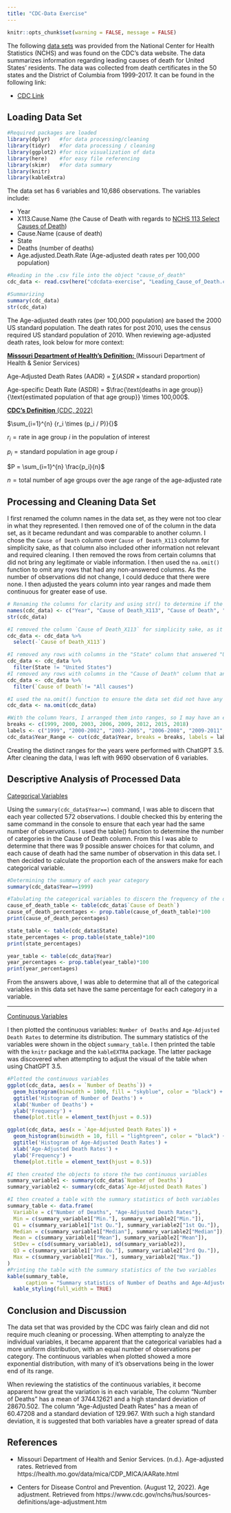 ```yaml
---
title: "CDC-Data Exercise"
---
```

```r
knitr::opts_chunk$set(warning = FALSE, message = FALSE)
```

The following [data sets](https://data.cdc.gov/NCHS/NCHS-Leading-Causes-of-Death-United-States/bi63-dtpu/about_data) was provided from the National Center for Health Statistics (NCHS) and was found on the CDC's data website. The data summarizes information regarding leading causes of death for United States' residents. The data was collected from death certificates in the 50 states and the District of Columbia from 1999-2017. 
It can be found in the following link:

- [CDC Link](https://data.cdc.gov/NCHS/NCHS-Leading-Causes-of-Death-United-States/bi63-dtpu/about_data)

## Loading Data Set

```r
#Required packages are loaded
library(dplyr)   #for data processing/cleaning
library(tidyr)   #for data processing / cleaning
library(ggplot2) #for nice visualization of data
library(here)    #for easy file referencing
library(skimr)   #for data summary
library(knitr)
library(kableExtra)
```


The data set has 6 variables and 10,686 observations. The variables include:

- Year
- X113.Cause.Name (the Cause of Death with regards to [NCHS 113 Select Causes of Death](https://www-doh.state.nj.us/doh-shad/query/NCHS113.html))
- Cause.Name (cause of death)
- State
- Deaths (number of deaths)
- Age.adjusted.Death.Rate (Age-adjusted death rates per 100,000 population)

```r
#Reading in the .csv file into the object "cause_of_death"
cdc_data <- read.csv(here("cdcdata-exercise", "Leading_Cause_of_Death.csv"))

#Summarizing 
summary(cdc_data)
str(cdc_data)
```

::: {.callout-note}
The Age-adjusted death rates (per 100,000 population) are based the 2000 US standard population. The death rates for post 2010, uses the census required US standard population of 2010. 
When reviewing age-adjusted death rates, look below for more context: 

<u> **Missouri Department of Health's Definition:** </u> (Missouri Department of Health & Senior Services)

Age-Adjusted Death Rates (AADR) = $\sum (ASDR \times \text{standard proportion})$


Age-specific Death Rate (ASDR) = $\frac{\text{deaths in age group}}{\text{estimated population of that age group}} \times 100,000$.

<u> **CDC's Definition** (CDC, 2022) </u>

$\sum_{i=1}^{n} {r_i \times (p_i / P)}{}$

$r_i = \text{rate in age group } i \text{ in the population of interest}$

$p_i = \text{standard population in age group } i$

$P = \sum_{i=1}^{n} \frac{p_i}{n}$

$n = \text{total number of age groups over the age range of the age-adjusted rate}$


:::
## Processing and Cleaning Data Set
I first renamed the column names in the data set, as they were not too clear in what they represented. I then removed one of of the column in the data set, as it became redundant and was comparable to another column. I chose the `Cause of Death` column over `Cause of Death_X113` column for simplicity sake, as that column also included other information not relevant and required cleaning. I then removed the rows from certain columns that did not bring any legitimate or viable information. I then used the `na.omit()` function to omit any rows that had any non-answered columns. As the number of observations did not change, I could deduce that there were none. I then adjusted the years column into year ranges and made them continuous for greater ease of use. 
```r
# Renaming the columns for clarity and using str() to determine if the change of name took.
names(cdc_data) <- c("Year", "Cause of Death_X113", "Cause of Death", "State", "Number of Deaths", "Age-Adjusted Death Rates")
str(cdc_data)

#I removed the column `Cause of Death_X113` for simplicity sake, as it seemed redundant with the next column, which did not contain the cause of death codes. 
cdc_data <- cdc_data %>%
  select(-`Cause of Death_X113`)

#I removed any rows with columns in the "State" column that answered "United States"
cdc_data <- cdc_data %>% 
  filter(State != "United States")
#I removed any rows with columns in the "Cause of Death" column that answered "All Causes"
cdc_data <- cdc_data %>%
  filter(`Cause of Death`!= "All causes")

#I used the na.omit() function to ensure the data set did not have any data that was NA
cdc_data <- na.omit(cdc_data)

#With the column Years, I arranged them into ranges, so I may have an easier time performing any analysis later on with more distinct categorical levels
breaks <- c(1999, 2000, 2003, 2006, 2009, 2012, 2015, 2018)
labels <- c("1999", "2000-2002", "2003-2005", "2006-2008", "2009-2011", "2012-2014", "2015-2017")
cdc_data$Year_Range <- cut(cdc_data$Year, breaks = breaks, labels = labels, include.lowest = TRUE)
```

Creating the distinct ranges for the years were performed with ChatGPT 3.5. After cleaning the data, I was left with 9690 observation of 6 variables.

## Descriptive Analysis of Processed Data
<u> Categorical Variables </u>

Using the `summary(cdc_data$Year==)` command, I was able to discern that each year collected 572 observations. I double checked this by entering the same command in the console to ensure that each year had the same number of observations. I used the table() function to determine the number of categories in the Cause of Death column. From this I was able to determine that there was 9 possible answer choices for that column, and each cause of death had the same number of observation in this data set. I then decided to calculate the proportion each of the answers make for each categorical variable. 
```r
#Determining the summary of each year category
summary(cdc_data$Year==1999)

#Tabulating the categorical variables to discern the frequency of the output. I applied to result of the table() function an object for each categorical variable. I then used pop.table() function to determine the proportion of each answer and printed it. I discovered the prop.table() function for ChatGPT 3.5.
cause_of_death_table <- table(cdc_data$`Cause of Death`)
cause_of_death_percentages <- prop.table(cause_of_death_table)*100
print(cause_of_death_percentages)

state_table <- table(cdc_data$State)
state_percentages <- prop.table(state_table)*100
print(state_percentages)

year_table <- table(cdc_data$Year)
year_percentages <- prop.table(year_table)*100
print(year_percentages)
```
From the answers above, I was able to determine that all of the categorical variables in this data set have the same percentage for each category in a variable. 

<hr>

<u> Continuous Variables </u>

I then plotted the continuous variables: `Number of Deaths` and `Age-Adjusted Death Rates` to determine its distribution. The summary statistics of the variables were shown in the object `summary_table`. I then printed the table with the `knitr` package and the `kableEXTRA` package. The latter package was discovered when attempting to adjust the visual of the table when using ChatGPT 3.5. 
```r
#Plotted the continuous variables
ggplot(cdc_data, aes(x = `Number of Deaths`)) +
  geom_histogram(binwidth = 1000, fill = "skyblue", color = "black") +
  ggtitle('Histogram of Number of Deaths') +
  xlab('Number of Deaths') +
  ylab('Frequency') +
  theme(plot.title = element_text(hjust = 0.5))

ggplot(cdc_data, aes(x = `Age-Adjusted Death Rates`)) +
  geom_histogram(binwidth = 10, fill = "lightgreen", color = "black") +
  ggtitle('Histogram of Age-Adjusted Death Rates') +
  xlab('Age-Adjusted Death Rates') +
  ylab('Frequency') +
  theme(plot.title = element_text(hjust = 0.5))

#I then created the objects to store the two continuous variables
summary_variable1 <- summary(cdc_data$`Number of Deaths`)
summary_variable2 <- summary(cdc_data$`Age-Adjusted Death Rates`)

#I then created a table with the summary statistics of both variables
summary_table <- data.frame(
  Variable = c("Number of Deaths", "Age-Adjusted Death Rates"),
  Min = c(summary_variable1["Min."], summary_variable2["Min."]),
  Q1 = c(summary_variable1["1st Qu."], summary_variable2["1st Qu."]),
  Median = c(summary_variable1["Median"], summary_variable2["Median"]),
  Mean = c(summary_variable1["Mean"], summary_variable2["Mean"]),
  StDev = c(sd(summary_variable1), sd(summary_variable2)),
  Q3 = c(summary_variable1["3rd Qu."], summary_variable2["3rd Qu."]),
  Max = c(summary_variable1["Max."], summary_variable2["Max."])
)
#Printing the table with the summary statistics of the two variables
kable(summary_table, 
      caption = "Summary statistics of Number of Deaths and Age-Adjusted Death Rates") %>%
  kable_styling(full_width = TRUE)

```

## Conclusion and Discussion
The data set that was provided by the CDC was fairly clean and did not require much cleaning or processing. When attempting to analyze the individual variables, it became apparent that the categorical variables had a more uniform distribution, with an equal number of observations per category. The continuous variables when plotted showed a more exponential distribution, with many of it's observations being in the lower end of its range. 

When reviewing the statistics of the continuous variables, it become apparent how great the variation is in each variable, The column "Number of Deaths" has a mean of 3744.12621 and a high standard deviation of 28670.502. The column "Age-Adjusted Death Rates" has a mean of 60.47208 and a standard deviation of 129.967. With such a high standard deviation, it is suggested that both variables have a greater spread of data 


## References

- Missouri Department of Health and Senior Services. (n.d.). Age-adjusted rates. Retrieved from https://health.mo.gov/data/mica/CDP_MICA/AARate.html

- Centers for Disease Control and Prevention. (August 12, 2022). Age adjustment. Retrieved from https://www.cdc.gov/nchs/hus/sources-definitions/age-adjustment.htm
